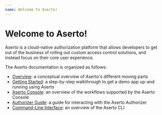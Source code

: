 ```yaml
---
name: Welcome to Aserto!
---
```


# Welcome to Aserto!

Aserto is a cloud-native authorization platform that allows developers to get out of the business of 
rolling out custom access control solutions, and instead focus on their core user experience.  

The Aserto documentation is organized as follows:
* [Overview](/overview/introduction): a conceptual overview of Aserto's different moving parts 
* [Getting Started](/getting-started/quickstart): a step-by-step walkthrough to get a demo app up-and running using Aserto
* [Aserto Console](/aserto-console/introduction): an overview of the workflows supported by the Aserto Console 
* [Authorizer Guide](/authorizer-guide/overview): a guide for interacting with the Aserto Authorizer
* [Command-Line Interface](/command-line-interface/introduction): an overview of the Aserto CLI
